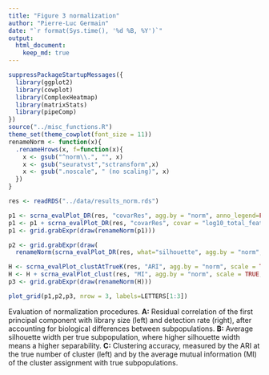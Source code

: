 ```yaml
---
title: "Figure 3 normalization"
author: "Pierre-Luc Germain"
date: "`r format(Sys.time(), '%d %B, %Y')`"
output:
  html_document:
    keep_md: true
---
```


```r
suppressPackageStartupMessages({
  library(ggplot2)
  library(cowplot)
  library(ComplexHeatmap)
  library(matrixStats)
  library(pipeComp)
})
source("../misc_functions.R")
theme_set(theme_cowplot(font_size = 11))
renameNorm <- function(x){
  .renameHrows(x, f=function(x){
    x <- gsub("^norm\\.", "", x)
    x <- gsub("seuratvst","sctransform",x)
    x <- gsub(".noscale", " (no scaling)", x)
  })
}
```

```r
res <- readRDS("../data/results_norm.rds")
```

```r
p1 <- scrna_evalPlot_DR(res, "covarRes", agg.by = "norm", anno_legend=FALSE, reorder_rows = )
p1 <- p1 + scrna_evalPlot_DR(res, "covarRes", covar = "log10_total_features", agg.by = "norm", anno_legend=FALSE, reorder_rows=p1)
p1 <- grid.grabExpr(draw(renameNorm(p1)))

p2 <- grid.grabExpr(draw(
  renameNorm(scrna_evalPlot_DR(res, what="silhouette", agg.by = "norm", value_format = "", show_heatmap_legend = TRUE))))

H <- scrna_evalPlot_clustAtTrueK(res, "ARI", agg.by = "norm", scale = TRUE, reorder_rows = TRUE, anno_legend=FALSE)
H <- H + scrna_evalPlot_clust(res, "MI", agg.by = "norm", scale = TRUE, reorder_rows=row.names(H@matrix), anno_legend=FALSE)
p3 <- grid.grabExpr(draw(renameNorm(H)))
```

```r
plot_grid(p1,p2,p3, nrow = 3, labels=LETTERS[1:3])
```

Evaluation of normalization procedures. **A:** Residual correlation of the first principal component with library size (left) and detection rate (right), after accounting for biological differences between subpopulations. **B:** Average silhouette width per true subpopulation, where higher silhouette width means a higher separability. **C:** Clustering accuracy, measured by the ARI at the true number of cluster (left) and by the average mutual information (MI) of the cluster assignment with true subpopulations.
